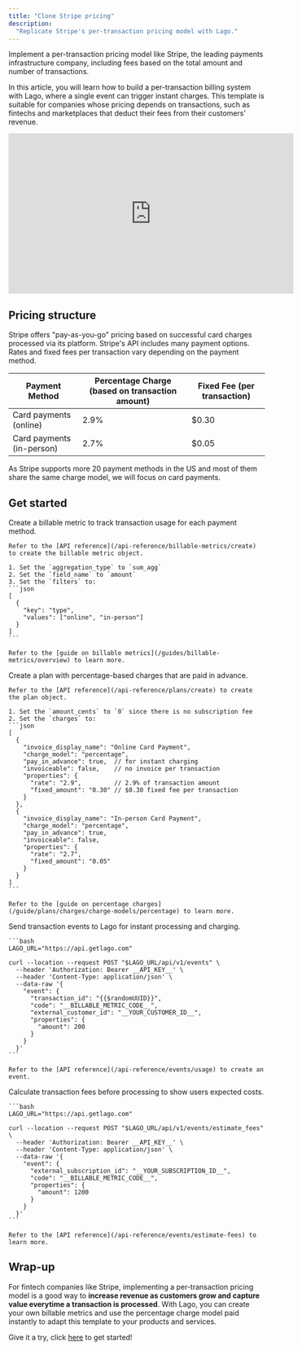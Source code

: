 ```yaml
---
title: "Clone Stripe pricing"
description:
  "Replicate Stripe's per-transaction pricing model with Lago."
---
```


Implement a per-transaction pricing model like Stripe, the leading payments infrastructure company, including fees based on the total amount and number of transactions.

In this article, you will learn how to build a per-transaction billing system with Lago, where a single event can trigger instant charges.
This template is suitable for companies whose pricing depends on transactions, such as fintechs and marketplaces that deduct their fees from their customers' revenue.

<iframe width="560" height="315" src="https://www.youtube.com/embed/SBc7eB3T0rE?si=EAmRNU92Bgrh7w_B&amp;start=62" title="YouTube video player" frameborder="0" allow="accelerometer; autoplay; clipboard-write; encrypted-media; gyroscope; picture-in-picture; web-share" referrerpolicy="strict-origin-when-cross-origin" allowfullscreen></iframe>

## Pricing structure
Stripe offers "pay-as-you-go" pricing based on successful card charges processed via its platform. 
Stripe's API includes many payment options. Rates and fixed fees per transaction vary depending on the payment method.

| Payment Method                  | Percentage Charge (based on transaction amount) | Fixed Fee (per transaction) |
|---------------------------------|--------------------------------------------------|-----------------------------|
| Card payments (online)          | 2.9%                                             | $0.30                       |
| Card payments (in-person)       | 2.7%                                             | $0.05                       |

As Stripe supports more 20 payment methods in the US and most of them share the same charge model, we will focus on card payments.

## Get started

<Steps>
  <Step title="Create a billable metric">
    Create a billable metric to track transaction usage for each payment method.
    
    Refer to the [API reference](/api-reference/billable-metrics/create) to create the billable metric object.

    1. Set the `aggregation_type` to `sum_agg`
    2. Set the `field_name` to `amount`
    3. Set the `filters` to:
    ```json
    [
      {
        "key": "type",
        "values": ["online", "in-person"]
      }
    ]
    ```

    Refer to the [guide on billable metrics](/guides/billable-metrics/overview) to learn more.
  </Step>
  <Step title="Create a plan with percentage pricing">
    Create a plan with percentage-based charges that are paid in advance.

    Refer to the [API reference](/api-reference/plans/create) to create the plan object.

    1. Set the `amount_cents` to `0` since there is no subscription fee
    2. Set the `charges` to:
    ```json
    [
      {
        "invoice_display_name": "Online Card Payment",
        "charge_model": "percentage",
        "pay_in_advance": true,  // for instant charging
        "invoiceable": false,    // no invoice per transaction
        "properties": {
          "rate": "2.9",         // 2.9% of transaction amount
          "fixed_amount": "0.30" // $0.30 fixed fee per transaction
        }
      },
      {
        "invoice_display_name": "In-person Card Payment",
        "charge_model": "percentage",
        "pay_in_advance": true,
        "invoiceable": false,
        "properties": {
          "rate": "2.7",
          "fixed_amount": "0.05"
        }
      }
    ]
    ```

    Refer to the [guide on percentage charges](/guide/plans/charges/charge-models/percentage) to learn more.
  </Step>
  <Step title="Ingest transactions in real-time">
    Send transaction events to Lago for instant processing and charging.

    ```bash
    LAGO_URL="https://api.getlago.com"

    curl --location --request POST "$LAGO_URL/api/v1/events" \
      --header 'Authorization: Bearer __API_KEY__' \
      --header 'Content-Type: application/json' \
      --data-raw '{
        "event": {
          "transaction_id": "{{$randomUUID}}",
          "code": "__BILLABLE_METRIC_CODE__",
          "external_customer_id": "__YOUR_CUSTOMER_ID__",
          "properties": {
            "amount": 200
          }
        }
      }'
    ```

    Refer to the [API reference](/api-reference/events/usage) to create an event.
  </Step>
  <Step title="Estimate fees for future transactions">
    Calculate transaction fees before processing to show users expected costs.

    ```bash
    LAGO_URL="https://api.getlago.com"

    curl --location --request POST "$LAGO_URL/api/v1/events/estimate_fees" \
      --header 'Authorization: Bearer __API_KEY__' \
      --header 'Content-Type: application/json' \
      --data-raw '{
        "event": {
          "external_subscription_id": "__YOUR_SUBSCRIPTION_ID__",
          "code": "__BILLABLE_METRIC_CODE__",
          "properties": {
            "amount": 1200
          }
        }
      }'
    ```

    Refer to the [API reference](/api-reference/events/estimate-fees) to learn more.
  </Step>
</Steps>

## Wrap-up
For fintech companies like Stripe, implementing a per-transaction pricing model is a good way to **increase revenue as customers grow and capture value everytime a transaction is processed**.
With Lago, you can create your own billable metrics and use the percentage charge model paid instantly to adapt this template to your products and services.

Give it a try, click [here](https://www.getlago.com/get-started) to get started!